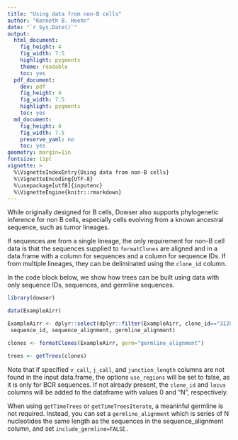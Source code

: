 ```yaml
---
title: "Using data from non-B cells"
author: "Kenneth B. Hoehn"
date: "`r Sys.Date()`"
output:
  html_document:
    fig_height: 4
    fig_width: 7.5
    highlight: pygments
    theme: readable
    toc: yes
  pdf_document:
    dev: pdf
    fig_height: 4
    fig_width: 7.5
    highlight: pygments
    toc: yes
  md_document:
    fig_height: 4
    fig_width: 7.5
    preserve_yaml: no
    toc: yes
geometry: margin=1in
fontsize: 11pt
vignette: >
  %\VignetteIndexEntry{Using data from non-B cells}
  %\VignetteEncoding{UTF-8}  
  %\usepackage[utf8]{inputenc}
  %\VignetteEngine{knitr::rmarkdown}
---
```


While originally designed for B cells, Dowser also supports phylogenetic inference for non B cells, especially cells evolving from a known ancestral sequence, such as tumor lineages.

If sequences are from a single lineage, the only requirement for non-B cell data is that the sequences supplied to `formatClones` are aligned and in a data.frame with a column for sequences and a column for sequence IDs. If from multiple lineages, they can be deliminated using the `clone_id` column.

In the code block below, we show how trees can be built using data with only sequence IDs, sequences, and germline sequences.

```r
library(dowser)

data(ExampleAirr)

ExampleAirr <- dplyr::select(dplyr::filter(ExampleAirr, clone_id=="3128"),
 sequence_id, sequence_alignment, germline_alignment)

clones <- formatClones(ExampleAirr, germ="germline_alignment")

trees <- getTrees(clones)

```

Note that if specified `v_call`, `j_call`, and `junction_length` columns are not found in the input data.frame, the options `use_regions` will be set to false, as it is only for BCR sequences. If not already present, the `clone_id` and `locus` columns will be added to the dataframe with values 0 and "N", respectively.

When using `getTimeTrees` or `getTimeTreesIterate`, a meaninful germline is not required. Instead, you can set a `germline_alignment` which is series of N nucleotides the same length as the sequences in the sequence_alignment column, and set `include_germline=FALSE.`







